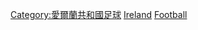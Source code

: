 {{Catnav|頁面分類|...|足球|各國足球|愛爾蘭足球}}
{{Catnav|頁面分類|...|足球|各國足球|各國足球賽事}}
{{Catnav|頁面分類|...|各國體育|愛爾蘭體育|愛爾蘭足球}}
{{Catnav|頁面分類|...|各國體育|各國足球|愛爾蘭足球}}
{{Catnav|頁面分類|...|各國體育|各國足球|各國足球賽事}}

[[Category:愛爾蘭共和國足球|Category:愛爾蘭共和國足球]]
[[Category:各國足球賽事|Ireland]]
[[Category:愛爾蘭體育競賽|Football]]